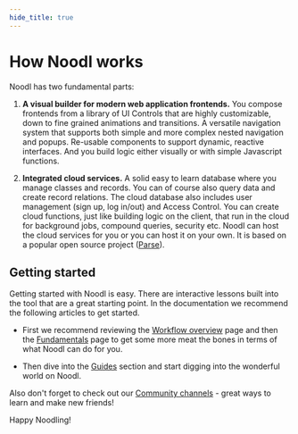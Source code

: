 ```yaml
---
hide_title: true
---
```



# How Noodl works

Noodl has two fundamental parts:

1. **A visual builder for modern web application frontends.** You compose frontends from a library of UI Controls that are highly customizable, down to fine grained animations and transitions. A versatile navigation system that supports both simple and more complex nested navigation and popups. Re-usable components to support dynamic, reactive interfaces. And you build logic either visually or with simple Javascript functions.

2. **Integrated cloud services.** A solid easy to learn database where you manage classes and records. You can of course also query data and create record relations. The cloud database also includes user management (sign up, log in/out) and Access Control. You can create cloud functions, just like building logic on the client, that run in the cloud for background jobs, compound queries, security etc. Noodl can host the cloud services for you or you can host it on your own. It is based on a popular open source project ([Parse](http://parseplatform.org)).

## Getting started

Getting started with Noodl is easy. There are interactive lessons built into the tool that are a great starting point. In the documentation we recommend the following articles to get started.

-   First we recommend reviewing the [Workflow overview](workflow) page and then the [Fundamentals](fundamentals) page to get some more meat the bones in terms of what Noodl can do for you.

-   Then dive into the [Guides](/docs/learn) section and start digging into the wonderful world on Noodl.

Also don't forget to check out our [Community channels](https://www.noodl.net/community) - great ways to learn and make new friends!

Happy Noodling!
